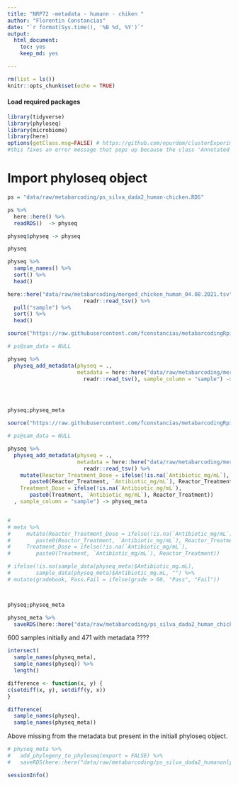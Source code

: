 ```yaml
---
title: "NRP72 -metadata - humann - chiken "
author: "Florentin Constancias"
date: "`r format(Sys.time(), '%B %d, %Y')`"
output: 
  html_document: 
    toc: yes
    keep_md: yes

---
```


```r
rm(list = ls())
knitr::opts_chunk$set(echo = TRUE)
```

#### Load required packages

```r
library(tidyverse)
library(phyloseq)
library(microbiome)
library(here)
options(getClass.msg=FALSE) # https://github.com/epurdom/clusterExperiment/issues/66
#this fixes an error message that pops up because the class 'Annotated' is defined in two different packages
```


# Import phyloseq object

```r
ps = "data/raw/metabarcoding/ps_silva_dada2_human-chicken.RDS"

ps %>% 
  here::here() %>%
  readRDS()  -> physeq

physeq$physeq -> physeq

physeq

```

```r
physeq %>% 
  sample_names() %>% 
  sort() %>% 
  head()

```


```r
here::here("data/raw/metabarcoding/merged_chicken_human_04.08.2021.tsv") %>%
                        readr::read_tsv() %>% 
  pull("sample") %>% 
  sort() %>% 
  head()

```

```r
source("https://raw.githubusercontent.com/fconstancias/metabarcodingRpipeline/dev/scripts/functions_export_simplified.R")

# ps@sam_data = NULL

physeq %>%
  physeq_add_metadata(physeq = .,
                      metadata = here::here("data/raw/metabarcoding/merged_chicken_human_04.08.2021.tsv") %>%
                        readr::read_tsv(), sample_column = "sample") -> physeq_meta




physeq;physeq_meta

```


```r
source("https://raw.githubusercontent.com/fconstancias/metabarcodingRpipeline/dev/scripts/functions_export_simplified.R")

# ps@sam_data = NULL

physeq %>%
  physeq_add_metadata(physeq = .,
                      metadata = here::here("data/raw/metabarcoding/merged_chicken_human_04.08.2021.tsv") %>%
                        readr::read_tsv() %>% 
    mutate(Reactor_Treatment_Dose = ifelse(!is.na(`Antibiotic_mg/mL`),
       paste0(Reactor_Treatment, `Antibiotic_mg/mL`), Reactor_Treatment),
    Treatment_Dose = ifelse(!is.na(`Antibiotic_mg/mL`),
       paste0(Treatment, `Antibiotic_mg/mL`), Reactor_Treatment))
  , sample_column = "sample") -> physeq_meta


# 
# meta %>% 
#     mutate(Reactor_Treatment_Dose = ifelse(!is.na(`Antibiotic_mg/mL`), 
#        paste0(Reactor_Treatment, `Antibiotic_mg/mL`), Reactor_Treatment)
#     Treatment_Dose = ifelse(!is.na(`Antibiotic_mg/mL`), 
#        paste0(Treatment, `Antibiotic_mg/mL`), Reactor_Treatment))

# ifelse(!is.na(sample_data(physeq_meta)$Antibiotic_mg.mL), 
#        sample_data(physeq_meta)$Antibiotic_mg.mL, "") %>% 
# mutate(gradebook, Pass.Fail = ifelse(grade > 60, "Pass", "Fail"))



physeq;physeq_meta

physeq_meta %>% 
  saveRDS(here::here("data/raw/metabarcoding/ps_silva_dada2_human_chicken_meta.RDS"))
```

600 samples initially and 471 with metadata ????

```r
intersect(
  sample_names(physeq_meta),
  sample_names(physeq)) %>% 
  length()
```

```r
difference <- function(x, y) {
c(setdiff(x, y), setdiff(y, x))
}

difference(
  sample_names(physeq),
  sample_names(physeq_meta))
```

Above missing from the metadata but present in the initiall phyloseq object.



```r
# physeq_meta %>% 
#   add_phylogeny_to_phyloseq(export = FALSE) %>% 
#   saveRDS(here::here("data/raw/metabarcoding/ps_silva_dada2_humanonly_phylo_meta.RDS"))
```

```r
sessionInfo()
```

